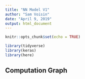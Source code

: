 ```yaml
---
title: "NN Model V1"
author: "Sam Voisin"
date: "April 9, 2019"
output: html_document
---
```


```r

knitr::opts_chunk$set(echo = TRUE)

library(tidyverse)
library(keras)
library(here)

```

## Computation Graph


```r











```





















